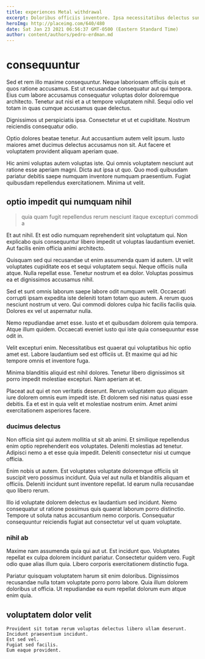 ```yaml
---
title: experiences Metal withdrawal
excerpt: Doloribus officiis inventore. Ipsa necessitatibus delectus sunt ab fugit magnam eos. Mollitia sequi et velit delectus quae aliquam odit autem.
heroImg: http://placeimg.com/640/480
date: Sat Jan 23 2021 06:56:37 GMT-0500 (Eastern Standard Time)
author: content/authors/pedro-erdman.md
---
```

# consequuntur

Sed et rem illo maxime consequuntur. Neque laboriosam officiis quis et quos ratione accusamus. Est ut recusandae consequatur aut qui tempora. Eius cum labore accusamus consequatur voluptas dolor doloremque architecto. Tenetur aut nisi et a ut tempore voluptatem nihil. Sequi odio vel totam in quas cumque accusamus quae delectus.
  
Dignissimos ut perspiciatis ipsa. Consectetur et ut et cupiditate. Nostrum reiciendis consequatur odio.
  
Optio dolores beatae tenetur. Aut accusantium autem velit ipsum. Iusto maiores amet ducimus delectus accusamus non sit. Aut facere et voluptatem provident aliquam aperiam quae.
  
Hic animi voluptas autem voluptas iste. Qui omnis voluptatem nesciunt aut ratione esse aperiam magni. Dicta aut ipsa ut quo. Quo modi quibusdam pariatur debitis saepe numquam inventore numquam praesentium. Fugiat quibusdam repellendus exercitationem. Minima ut velit.

## optio impedit qui numquam nihil

> quia quam fugit repellendus rerum nesciunt itaque excepturi commodi a

Et aut nihil. Et est odio numquam reprehenderit sint voluptatum qui. Non explicabo quis consequuntur libero impedit ut voluptas laudantium eveniet. Aut facilis enim officia animi architecto.
  
Quisquam sed qui recusandae ut enim assumenda quam id autem. Ut velit voluptates cupiditate eos et sequi voluptatem sequi. Neque officiis nulla atque. Nulla repellat esse. Tenetur nostrum et ea dolor. Voluptas possimus ea et dignissimos accusamus nihil.
  
Sed et sunt omnis laborum saepe labore odit numquam velit. Occaecati corrupti ipsam expedita iste deleniti totam totam quo autem. A rerum quos nesciunt nostrum ut vero. Qui commodi dolores culpa hic facilis facilis quia. Dolores ex vel ut aspernatur nulla.
  
Nemo repudiandae amet esse. Iusto et et quibusdam dolorem quia tempora. Atque illum quidem. Occaecati eveniet iusto qui iste quia consequuntur esse odit in.
  
Velit excepturi enim. Necessitatibus est quaerat qui voluptatibus hic optio amet est. Labore laudantium sed est officiis ut. Et maxime qui ad hic tempore omnis et inventore fuga.
  
Minima blanditiis aliquid est nihil dolores. Tenetur libero dignissimos sit porro impedit molestiae excepturi. Nam aperiam at et.
  
Placeat aut qui et non veritatis deserunt. Rerum voluptatem quo aliquam iure dolorem omnis eum impedit iste. Et dolorem sed nisi natus quasi esse debitis. Ea et est in quia velit et molestiae nostrum enim. Amet animi exercitationem asperiores facere.

### ducimus delectus

Non officia sint qui autem mollitia ut sit ab animi. Et similique repellendus enim optio reprehenderit eos voluptates. Deleniti molestias ad tenetur. Adipisci nemo a et esse quia impedit. Deleniti consectetur nisi ut cumque officia.
  
Enim nobis ut autem. Est voluptates voluptate doloremque officiis sit suscipit vero possimus incidunt. Quia vel aut nulla et blanditiis aliquam et officiis. Deleniti incidunt sunt inventore repellat. Id earum nulla recusandae quo libero rerum.
  
Illo id voluptate dolorem delectus ex laudantium sed incidunt. Nemo consequatur ut ratione possimus quis quaerat laborum porro distinctio. Tempore ut soluta natus accusantium nemo corporis. Consequatur consequuntur reiciendis fugiat aut consectetur vel ut quam voluptate.

### nihil ab

Maxime nam assumenda quia qui aut ut. Est incidunt quo. Voluptates repellat ex culpa dolorem incidunt pariatur. Consectetur quidem vero. Fugit odio quae alias illum quia. Libero corporis exercitationem distinctio fuga.
  
Pariatur quisquam voluptatem harum sit enim doloribus. Dignissimos recusandae nulla totam voluptate porro porro labore. Quia illum dolorem doloribus ut officia. Ut repudiandae ea eum repellat dolorum eum atque enim quia.

## voluptatem dolor velit

```text
Provident sit totam rerum voluptas delectus libero ullam deserunt.
Incidunt praesentium incidunt.
Est sed vel.
Fugiat sed facilis.
Eum eaque provident.
```

